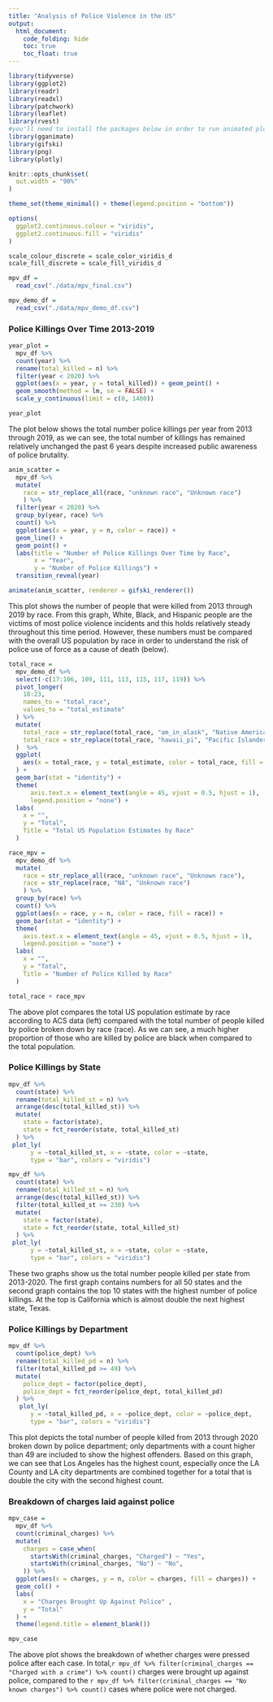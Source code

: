 ```yaml
---
title: "Analysis of Police Violence in the US"
output: 
  html_document:
    code_folding: hide
    toc: true
    toc_float: true
---
```


```r
library(tidyverse)
library(ggplot2)
library(readr)
library(readxl)
library(patchwork)
library(leaflet)
library(rvest)
#you'll need to install the packages below in order to run animated plots or knit
library(gganimate)
library(gifski)
library(png)
library(plotly)

knitr::opts_chunk$set(
  out.width = "90%"
)

theme_set(theme_minimal() + theme(legend.position = "bottom"))

options(
  ggplot2.continuous.colour = "viridis",
  ggplot2.continuous.fill = "viridis"
)

scale_colour_discrete = scale_color_viridis_d
scale_fill_discrete = scale_fill_viridis_d

mpv_df =
  read_csv("./data/mpv_final.csv")

mpv_demo_df =
  read_csv("./data/mpv_demo_df.csv")

```

### Police Killings Over Time 2013-2019

```r
year_plot = 
  mpv_df %>% 
  count(year) %>% 
  rename(total_killed = n) %>% 
  filter(year < 2020) %>% 
  ggplot(aes(x = year, y = total_killed)) + geom_point() +
  geom_smooth(method = lm, se = FALSE) +
  scale_y_continuous(limit = c(0, 1400))

year_plot
```

The plot below shows the total number police killings per year from 2013 through 2019, as we can see, the total number of killings has remained relatively unchanged the past 6 years despite increased public awareness of police brutality.

```r
anim_scatter =
  mpv_df %>% 
  mutate(
    race = str_replace_all(race, "unknown race", "Unknown race")
    ) %>% 
  filter(year < 2020) %>% 
  group_by(year, race) %>% 
  count() %>% 
  ggplot(aes(x = year, y = n, color = race)) +
  geom_line() +
  geom_point() +
  labs(title = "Number of Police Killings Over Time by Race",
       x = "Year",
       y = "Number of Police Killings") +
  transition_reveal(year)

animate(anim_scatter, renderer = gifski_renderer())
```

This plot shows the number of people that were killed from 2013 through 2019 by race. From this graph,  White, Black, and Hispanic people are the victims of most police violence incidents and this holds relatively steady throughout this time period. However, these numbers must be compared with the overall US population by race in order to understand the risk of police use of force as a cause of death (below).

```r
total_race =
  mpv_demo_df %>% 
  select(-c(17:106, 109, 111, 113, 115, 117, 119)) %>% 
  pivot_longer(
    18:23,
    names_to = "total_race",
    values_to = "total_estimate"
  ) %>%
  mutate(
    total_race = str_replace(total_race, "am_in_alask", "Native American"),
    total_race = str_replace(total_race, "hawaii_pi", "Pacific Islander")
  )  %>% 
  ggplot(
    aes(x = total_race, y = total_estimate, color = total_race, fill = total_race)
  ) +
  geom_bar(stat = "identity") +
  theme(
      axis.text.x = element_text(angle = 45, vjust = 0.5, hjust = 1),
      legend.position = "none") +
  labs(
    x = "",
    y = "Total",
    Title = "Total US Population Estimates by Race"
  )

race_mpv =
  mpv_demo_df %>%
  mutate(
    race = str_replace_all(race, "unknown race", "Unknown race"),
    race = str_replace(race, "NA", "Unknown race")
    ) %>%
  group_by(race) %>% 
  count() %>% 
  ggplot(aes(x = race, y = n, color = race, fill = race)) +
  geom_bar(stat = "identity") +
  theme(
    axis.text.x = element_text(angle = 45, vjust = 0.5, hjust = 1),
    legend.position = "none") +
  labs(
    x = "",
    y = "Total",
    Title = "Number of Police Killed by Race"
  )

total_race + race_mpv
```

The above plot compares the total US population estimate by race according to ACS data (left) compared with the total number of people killed by police broken down by race (race). As we can see, a much higher proportion of those who are killed by police are black when compared to the total population. 

### Police Killings by State

```r
mpv_df %>% 
  count(state) %>% 
  rename(total_killed_st = n) %>% 
  arrange(desc(total_killed_st)) %>% 
  mutate(
    state = factor(state),
    state = fct_reorder(state, total_killed_st)
  ) %>% 
 plot_ly(
      y = ~total_killed_st, x = ~state, color = ~state,
      type = "bar", colors = "viridis")

mpv_df %>% 
  count(state) %>% 
  rename(total_killed_st = n) %>% 
  arrange(desc(total_killed_st)) %>% 
  filter(total_killed_st >= 230) %>% 
  mutate(
    state = factor(state),
    state = fct_reorder(state, total_killed_st)
  ) %>% 
 plot_ly(
      y = ~total_killed_st, x = ~state, color = ~state,
      type = "bar", colors = "viridis")
```

These two graphs show us the total number people killed per state from 2013-2020. The first graph contains numbers for all 50 states and the second graph contains the top 10 states with the highest number of police killings. At the top is California which is almost double the next highest state, Texas. 

### Police Killings by Department

```r
mpv_df %>% 
  count(police_dept) %>% 
  rename(total_killed_pd = n) %>% 
  filter(total_killed_pd >= 49) %>% 
  mutate(
    police_dept = factor(police_dept),
    police_dept = fct_reorder(police_dept, total_killed_pd)
  ) %>% 
   plot_ly(
      y = ~total_killed_pd, x = ~police_dept, color = ~police_dept,
      type = "bar", colors = "viridis")
```
This plot depicts the total number of people killed from 2013 through 2020 broken down by police department; only departments with a count higher than 49 are included to show the highest offenders. Based on this graph, we can see that Los Angeles has the highest count, especially once the LA County and LA city departments are combined together for a total that is double the city with the second highest count.   

### Breakdown of charges laid against police

```r
mpv_case = 
  mpv_df %>% 
  count(criminal_charges) %>% 
  mutate(
    charges = case_when(
      startsWith(criminal_charges, "Charged") ~ "Yes",
      startsWith(criminal_charges, "No") ~ "No",
    )) %>% 
  ggplot(aes(x = charges, y = n, color = charges, fill = charges)) +
  geom_col() +
  labs(
    x = "Charges Brought Up Against Police" ,
    y = "Total"
  ) +
  theme(legend.title = element_blank()) 

mpv_case
```
The above plot shows the breakdown of whether charges were pressed police after each case. In total,`r mpv_df %>% filter(criminal_charges == "Charged with a crime") %>% count()` charges were brought up against police, compared to the `r mpv_df %>% filter(criminal_charges == "No known charges") %>% count()` cases where police were not charged. 



